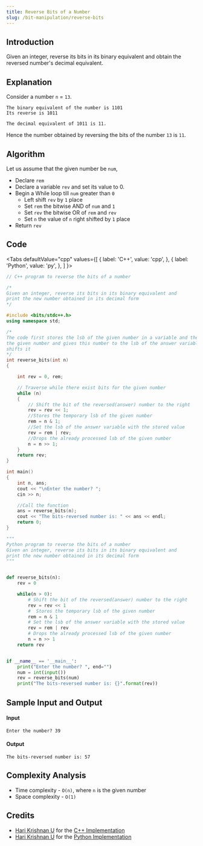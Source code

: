 ```yaml
---
title: Reverse Bits of a Number
slug: /bit-manipulation/reverse-bits
---
```


## Introduction

Given an integer, reverse its bits in its binary equivalent and obtain the reversed number's decimal equivalent.

## Explanation

Consider a number `n` = `13`.

```
The binary equivalent of the number is 1101
Its reverse is 1011

The decimal equivalent of 1011 is 11.
```

Hence the number obtained by reversing the bits of the number `13` is `11`.

## Algorithm

Let us assume that the given number be `num`,

-   Declare `rem`
-   Declare a variable `rev` and set its value to 0.
-   Begin a While loop till `num` greater than `0`
    -   Left shift `rev` by `1` place
    -   Set `rem` the bitwise AND of `num` and `1`
    -   Set `rev` the bitwise OR of `rem` and `rev`
    -   Set `n` the value of `n` right shifted by `1` place
-   Return `rev`

## Code


<Tabs
  defaultValue="cpp"
  values={[
    { label: 'C++', value: 'cpp', },
    { label: 'Python', value: 'py', },
  ]
}>

<TabItem value="cpp">

```cpp
// C++ program to reverse the bits of a number

/*
Given an integer, reverse its bits in its binary equivalent and
print the new number obtained in its decimal form
*/

#include <bits/stdc++.h>
using namespace std;

/*
The code first stores the lsb of the given number in a variable and then left shifts
the given number and gives this number to the lsb of the answer variable and then right
shifts it
*/
int reverse_bits(int n)
{

    int rev = 0, rem;

    // Traverse while there exist bits for the given number
    while (n)
    {
        // Shift the bit of the reversed(answer) number to the right
        rev = rev << 1;
        //Stores the temporary lsb of the given number
        rem = n & 1;
        //Set the lsb of the answer variable with the stored value
        rev = rem | rev;
        //Drops the already processed lsb of the given number
        n = n >> 1;
    }
    return rev;
}

int main()
{
    int n, ans;
    cout << "\nEnter the number? ";
    cin >> n;

    //Call the function
    ans = reverse_bits(n);
    cout << "The bits-reversed number is: " << ans << endl;
    return 0;
}


```

</TabItem>
<TabItem value="py">

```python
"""
Python program to reverse the bits of a number
Given an integer, reverse its bits in its binary equivalent and
print the new number obtained in its decimal form
"""


def reverse_bits(n):
    rev = 0

    while(n > 0):
        # Shift the bit of the reversed(answer) number to the right
        rev = rev << 1
        #  Stores the temporary lsb of the given number
        rem = n & 1
        # Set the lsb of the answer variable with the stored value
        rev = rem | rev
        # Drops the already processed lsb of the given number
        n = n >> 1
    return rev


if __name__ == '__main__':
    print("Enter the number? ", end="")
    num = int(input())
    rev = reverse_bits(num)
    print("The bits-reversed number is: {}".format(rev))

```

</TabItem>
</Tabs>

## Sample Input and Output

#### Input

```
Enter the number? 39
```

#### Output

```
The bits-reversed number is: 57
```

## Complexity Analysis

-   Time complexity - `O(n)`, where `n` is the given number
-   Space complexity - `O(1)`

## Credits

-   [Hari Krishnan U](https://github.com/HariKrishnan6336) for the [C++ Implementation](https://github.com/TesseractCoding/NeoAlgo/blob/master/C-Plus-Plus/Bit--Manipulation/reverse_bits.cpp)
-   [Hari Krishnan U](https://github.com/HariKrishnan6336) for the [Python Implementation](https://github.com/TesseractCoding/NeoAlgo/blob/master/Python/Bit--Manipulation/reverse_bits.py)
